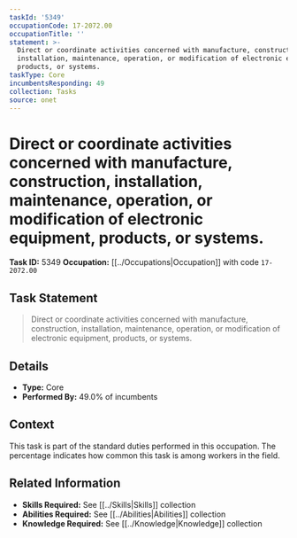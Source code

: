 ```yaml
---
taskId: '5349'
occupationCode: 17-2072.00
occupationTitle: ''
statement: >-
  Direct or coordinate activities concerned with manufacture, construction,
  installation, maintenance, operation, or modification of electronic equipment,
  products, or systems.
taskType: Core
incumbentsResponding: 49
collection: Tasks
source: onet
---
```

# Direct or coordinate activities concerned with manufacture, construction, installation, maintenance, operation, or modification of electronic equipment, products, or systems.

**Task ID:** 5349
**Occupation:** [[../Occupations|Occupation]] with code `17-2072.00`

## Task Statement

> Direct or coordinate activities concerned with manufacture, construction, installation, maintenance, operation, or modification of electronic equipment, products, or systems.

## Details

- **Type:** Core
- **Performed By:** 49.0% of incumbents

## Context

This task is part of the standard duties performed in this occupation. The percentage indicates how common this task is among workers in the field.

## Related Information

- **Skills Required:** See [[../Skills|Skills]] collection
- **Abilities Required:** See [[../Abilities|Abilities]] collection
- **Knowledge Required:** See [[../Knowledge|Knowledge]] collection
